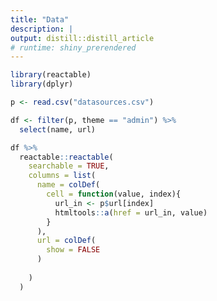 ```yaml
---
title: "Data"
description: |
output: distill::distill_article
# runtime: shiny_prerendered
---
```


```r
library(reactable)
library(dplyr)

p <- read.csv("datasources.csv")

df <- filter(p, theme == "admin") %>%
  select(name, url)

df %>%
  reactable::reactable(
    searchable = TRUE,
    columns = list(
      name = colDef(
        cell = function(value, index){
          url_in <- p$url[index]
          htmltools::a(href = url_in, value)
        }
      ),
      url = colDef(
        show = FALSE
      )
    
    )
  )

```









